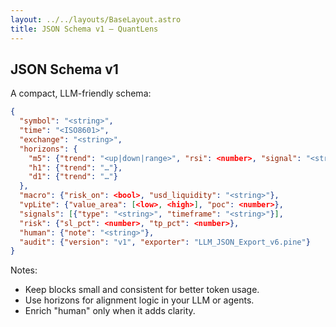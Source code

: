 ```yaml
---
layout: ../../layouts/BaseLayout.astro
title: JSON Schema v1 — QuantLens
---
```


## JSON Schema v1

A compact, LLM-friendly schema:

```json
{
  "symbol": "<string>",
  "time": "<ISO8601>",
  "exchange": "<string>",
  "horizons": {
    "m5": {"trend": "<up|down|range>", "rsi": <number>, "signal": "<string>"},
    "h1": {"trend": "…"},
    "d1": {"trend": "…"}
  },
  "macro": {"risk_on": <bool>, "usd_liquidity": "<string>"},
  "vpLite": {"value_area": [<low>, <high>], "poc": <number>},
  "signals": [{"type": "<string>", "timeframe": "<string>"}],
  "risk": {"sl_pct": <number>, "tp_pct": <number>},
  "human": {"note": "<string>"},
  "audit": {"version": "v1", "exporter": "LLM_JSON_Export_v6.pine"}
}
```

Notes:
- Keep blocks small and consistent for better token usage.
- Use horizons for alignment logic in your LLM or agents.
- Enrich "human" only when it adds clarity.
